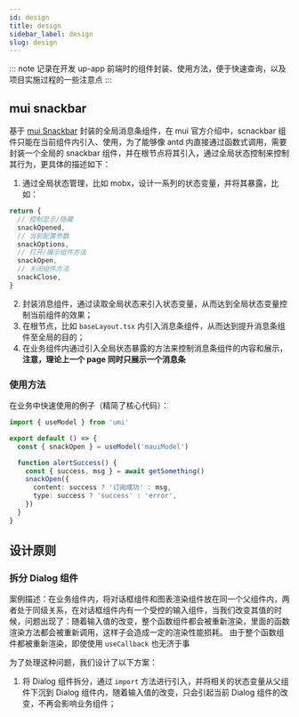```yaml
---
id: design
title: design
sidebar_label: design
slug: design
---
```


::: note
记录在开发 up-app 前端时的组件封装、使用方法，便于快速查询，以及项目实施过程的一些注意点
:::

## mui snackbar

基于 [mui Snackbar](https://mui.com/zh/components/snackbars/) 封装的全局消息条组件，在 mui 官方介绍中，scnackbar 组件只能在当前组件内引入、使用，为了能够像 antd 内直接通过函数式调用，需要封装一个全局的 snackbar 组件，并在根节点将其引入，通过全局状态控制来控制其行为，更具体的描述如下：

1. 通过全局状态管理，比如 mobx，设计一系列的状态变量，并将其暴露，比如：

```js
return {
  // 控制显示/隐藏
  snackOpened,
  // 当前配置参数
  snackOptions,
  // 打开/展示组件方法
  snackOpen,
  // 关闭组件方法
  snackClose,
}
```

2. 封装消息组件，通过读取全局状态来引入状态变量，从而达到全局状态变量控制当前组件的效果；
3. 在根节点，比如 `baseLayout.tsx` 内引入消息条组件，从而达到提升消息条组件至全局的目的；
4. 在业务组件内通过引入全局状态暴露的方法来控制消息条组件的内容和展示，**注意，理论上一个 page 同时只展示一个消息条**

### 使用方法

在业务中快速使用的例子（精简了核心代码）：

```ts
import { useModel } from 'umi'

export default () => {
  const { snackOpen } = useModel('mauiModel')

  function alertSuccess() {
    const { success, msg } = await getSomething()
    snackOpen({
      content: success ? '订阅成功' : msg,
      type: success ? 'success' : 'error',
    })
  }
}
```

## 设计原则

### 拆分 Dialog 组件

案例描述：在业务组件内，将对话框组件和图表渲染组件放在同一个父组件内，两者处于同级关系，在对话框组件内有一个受控的输入组件，当我们改变其值的时候，问题出现了：随着输入值的改变，整个函数组件都会被重新渲染，里面的函数渲染方法都会被重新调用，这样子会造成一定的渲染性能损耗。
由于整个函数组件都被重新渲染，即使使用 `useCallback` 也无济于事

为了处理这种问题，我们设计了以下方案：
1. 将 Dialog 组件拆分，通过 `import` 方法进行引入，并将相关的状态变量从父组件下沉到 Dialog 组件内，随着输入值的改变，只会引起当前 Dialog 组件的改变，不再会影响业务组件；
